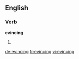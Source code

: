 ==English==

===Verb===
'''evincing'''

# {{third-person singular of|evince}}

[[de:evincing]]
[[fr:evincing]]
[[vi:evincing]]